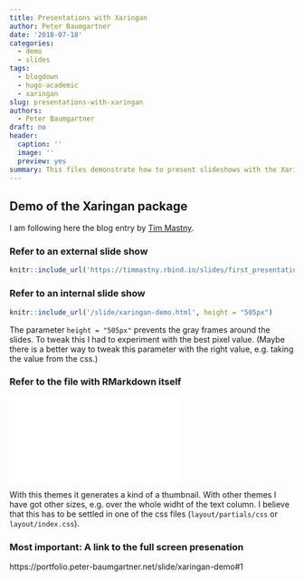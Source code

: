```yaml
---
title: Presentations with Xaringan
author: Peter Baumgartner
date: '2018-07-18'
categories:
  - demo
  - slides
tags:
  - blogdown
  - hugo-academic
  - xaringan
slug: presentations-with-xaringan
authors:
  - Peter Baumgartner
draft: no
header:
  caption: ''
  image: ''
  preview: yes
summary: This files demonstrate how to present slideshows with the Xaringan package. I am following in this short post the detailed `description` by [Tim Mastny](https://timmastny.rbind.io/blog/embed-slides-knitr-blogdown/). 
---
```


## Demo of the Xaringan package

I am following here the blog entry by [Tim Mastny](https://timmastny.rbind.io/blog/embed-slides-knitr-blogdown/).

### Refer to an external slide show

```r
knitr::include_url('https://timmastny.rbind.io/slides/first_presentation', height = "505px")
```

### Refer to an internal slide show


```r
knitr::include_url('/slide/xaringan-demo.html', height = "505px")
```

The parameter `height = "505px"` prevents the gray frames around the slides. To tweak this I had to experiment with the best pixel value. (Maybe there is a better way to tweak this parameter with the right value, e.g. taking the value from the css.)

### Refer to the file with RMarkdown itself

![](/slide/xaringan-demo.html)

With this themes it generates a kind of a thumbnail. With other themes I have got other sizes, e.g. over the whole widht of the text column. I believe that this has to be settled in one of the css files (`layout/partials/css` or `layout/index.css`).

### Most important: A link to the full screen presenation

https://portfolio.peter-baumgartner.net/slide/xaringan-demo#1
